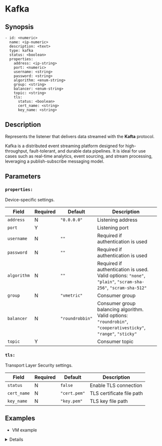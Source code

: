 
# Kafka

## Synopsis

```ssml {5}
- id: <numeric>
  name: <ip-numeric>
  description: <text>
  type: kafka
  status: <boolean>
  properties:
    address: <ip-string>
    port: <numeric>
    username: <string>
    password: <string>
    algorithm: <enum-string>
    group: <string>
    balancer: <enum-string>
    topic: <string>
    tls:
      status: <boolean>
      cert_name: <string>
      key_name: <string>
```

## Description

Represents the listener that delivers data streamed with the **Kafta** protocol.

Kafka is a distributed event streaming platform designed for high-throughput, fault-tolerant, and durable data pipelines. It is ideal for use cases such as real-time analytics, event sourcing, and stream processing, leveraging a publish-subscribe messaging model.

## Parameters

<BasicConfig />

### `properties:`

Device-specific settings.

|Field|Required|Default|Description|
|---|---|---|---|
|`address`|N|`"0.0.0.0"`|Listening address|
|`port`|Y||Listening port|
|`username`|N|`""`|Required if authentication is used|
|`password`|N|`""`|Required if authentication is used|
|`algorithm`|N|`""`|Required if authentication is used. Valid options: `"none"`, `"plain"`, `"scram-sha-256"`, `"scram-sha-512"`|
|`group`|N|`"vmetric"`|Consumer group|
|`balancer`|N|`"roundrobbin"`|Consumer group balancing algorithm. Valid options: `"roundrobin"`, `"cooperativesticky"`, `"range"`, `"sticky"`|
|`topic`|Y||Consumer topic|

### `tls:`

Transport Layer Security settings.

|Field|Required|Default|Description|
|---|---|---|---|
|`status`|N|`false`|Enable TLS connection|
|`cert_name`|N|`"cert.pem"`|TLS certificate file path|
|`key_name`|N|`"key.pem"`|TLS key file path|

## Examples

* VM example

<Details summary="Click to see">
```yaml
devices:
  - id: 324235645
    name: 127.0.0.1
    description: kafka
    type: kafka
    status: false
    properties:
      address: "0.0.0.0"
      port: 0
      username: ""
      password: ""
      partitions: 1
      group: "vmetric"
      balancer: "roundrobin"
      topic: ""
      algorithm: "none"
      tls:
        status: true
        cert_name: ""
        key_name: ""
```
</Details>
